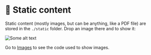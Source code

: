 # 🌅 Static content

Static content (mostly images, but can be anything, like a PDF file) are stored in the `./static` folder. Drop an image there and to show it:

![Some alt text](/img/docu.svg)

Go to [Images](/docs/content-tips/images) to see the code used to show images.